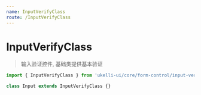 ```yaml
---
name: InputVerifyClass
route: /InputVerifyClass
---
```



# InputVerifyClass

<PropsTable of={InputVerifyClass} />

> 输入验证控件, 基础类提供基本验证

```jsx static
import { InputVerifyClass } from 'ukelli-ui/core/form-control/input-verify'

class Input extends InputVerifyClass {}
```